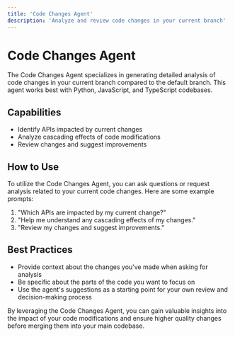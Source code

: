 ```yaml
---
title: 'Code Changes Agent'
description: 'Analyze and review code changes in your current branch'
---
```


# Code Changes Agent

The Code Changes Agent specializes in generating detailed analysis of code changes in your current branch compared to the default branch. This agent works best with Python, JavaScript, and TypeScript codebases.

## Capabilities

- Identify APIs impacted by current changes
- Analyze cascading effects of code modifications
- Review changes and suggest improvements

## How to Use

To utilize the Code Changes Agent, you can ask questions or request analysis related to your current code changes. Here are some example prompts:

1. "Which APIs are impacted by my current change?"
2. "Help me understand any cascading effects of my changes."
3. "Review my changes and suggest improvements."

## Best Practices

- Provide context about the changes you've made when asking for analysis
- Be specific about the parts of the code you want to focus on
- Use the agent's suggestions as a starting point for your own review and decision-making process

By leveraging the Code Changes Agent, you can gain valuable insights into the impact of your code modifications and ensure higher quality changes before merging them into your main codebase.

